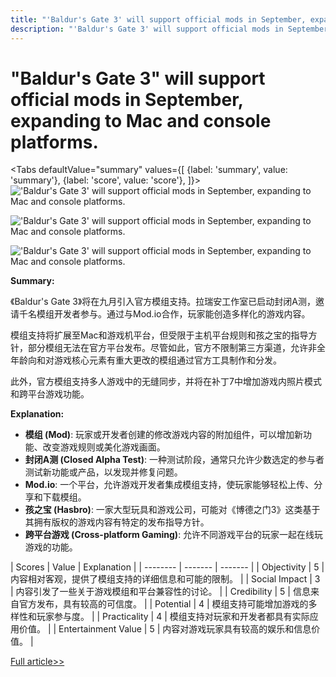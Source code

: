 ```yaml
---
title: "'Baldur's Gate 3' will support official mods in September, expanding to Mac and console platforms."
description: "'Baldur's Gate 3' will support official mods in September, expanding to Mac and console platforms."
---
```



# "Baldur's Gate 3" will support official mods in September, expanding to Mac and console platforms.


<Tabs
	defaultValue="summary"
	values={[
	{label: 'summary', value: 'summary'},
	{label: 'score', value: 'score'},
]}>
<TabItem value="summary">
<img
  src="https://pub-0a8ecc5052d0464f962a5358e503f73e.r2.dev/2024/06/Vid-Xhx-1717494839-0.jpg"
  alt="'Baldur's Gate 3' will support official mods in September, expanding to Mac and console platforms."
/>

<img
  src="https://pub-0a8ecc5052d0464f962a5358e503f73e.r2.dev/2024/06/Vid-0jn-1717494839-1.jpg"
  alt="'Baldur's Gate 3' will support official mods in September, expanding to Mac and console platforms."
/>

<img
  src="https://pub-0a8ecc5052d0464f962a5358e503f73e.r2.dev/2024/06/Vid-yes-1717494839-2.jpg"
  alt="'Baldur's Gate 3' will support official mods in September, expanding to Mac and console platforms."
/>



**Summary:**

《Baldur's Gate 3》将在九月引入官方模组支持。拉瑞安工作室已启动封闭A测，邀请千名模组开发者参与。通过与Mod.io合作，玩家能创造多样化的游戏内容。

模组支持将扩展至Mac和游戏机平台，但受限于主机平台规则和孩之宝的指导方针，部分模组无法在官方平台发布。尽管如此，官方不限制第三方渠道，允许非全年龄向和对游戏核心元素有重大更改的模组通过官方工具制作和分发。

此外，官方模组支持多人游戏中的无缝同步，并将在补丁7中增加游戏内照片模式和跨平台游戏功能。

**Explanation:**

- **模组 (Mod)**: 玩家或开发者创建的修改游戏内容的附加组件，可以增加新功能、改变游戏规则或美化游戏画面。
- **封闭A测 (Closed Alpha Test)**: 一种测试阶段，通常只允许少数选定的参与者测试新功能或产品，以发现并修复问题。
- **Mod.io**: 一个平台，允许游戏开发者集成模组支持，使玩家能够轻松上传、分享和下载模组。
- **孩之宝 (Hasbro)**: 一家大型玩具和游戏公司，可能对《博德之门3》这类基于其拥有版权的游戏内容有特定的发布指导方针。
- **跨平台游戏 (Cross-platform Gaming)**: 允许不同游戏平台的玩家一起在线玩游戏的功能。
</TabItem>
<TabItem value="score">
	| Scores     | Value   | Explanation |
	| -------- | ------- | ------- |
	| Objectivity  | 5    | 内容相对客观，提供了模组支持的详细信息和可能的限制。    |
	| Social Impact | 3     | 内容引发了一些关于游戏模组和平台兼容性的讨论。    |
	| Credibility    | 5    | 信息来自官方发布，具有较高的可信度。    |
	| Potential    | 4    | 模组支持可能增加游戏的多样性和玩家参与度。    |
	| Practicality    | 4    | 模组支持对玩家和开发者都具有实际应用价值。    |
	| Entertainment Value    | 5    | 内容对游戏玩家具有较高的娱乐和信息价值。    |
</TabItem>
</Tabs>

[Full article>>](https://www.gcores.com/articles/182883)
